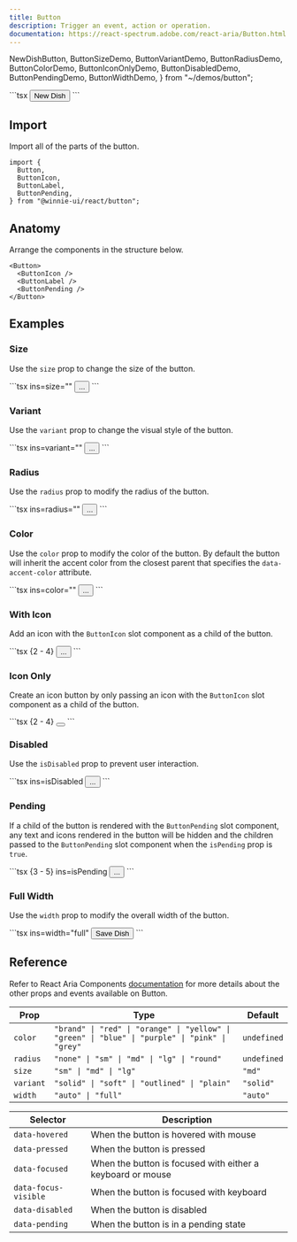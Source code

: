 ```yaml
---
title: Button
description: Trigger an event, action or operation.
documentation: https://react-spectrum.adobe.com/react-aria/Button.html
---
```


  NewDishButton,
  ButtonSizeDemo,
  ButtonVariantDemo,
  ButtonRadiusDemo,
  ButtonColorDemo,
  ButtonIconOnlyDemo,
  ButtonDisabledDemo,
  ButtonPendingDemo,
  ButtonWidthDemo,
} from "~/demos/button";


<Demo>
  <NewDishButton client:load />
  <Fragment slot="footer">
    ```tsx
    <Button>
      <ButtonIcon>
        <Utensils />
      </ButtonIcon>
      <ButtonLabel>New Dish</ButtonLabel>
    </Button>
    ```
  </Fragment>
</Demo>

## Import

Import all of the parts of the button.

```tsx
import {
  Button,
  ButtonIcon,
  ButtonLabel,
  ButtonPending,
} from "@winnie-ui/react/button";
```

## Anatomy

Arrange the components in the structure below.

```tsx
<Button>
  <ButtonIcon />
  <ButtonLabel />
  <ButtonPending />
</Button>
```

## Examples

### Size

Use the `size` prop to change the size of the button.

<Demo>
  <ButtonSizeDemo client:load />
  <Fragment slot="footer">
    ```tsx ins=size="<size>"
    <Button size="<size>">...</Button>
    ```
  </Fragment>
</Demo>

### Variant

Use the `variant` prop to change the visual style of the button.

<Demo>
  <ButtonVariantDemo client:load />
  <Fragment slot="footer">
    ```tsx ins=variant="<variant>"
    <Button variant="<variant>">...</Button>
    ```
  </Fragment>
</Demo>

### Radius

Use the `radius` prop to modify the radius of the button.

<Demo>
  <ButtonRadiusDemo client:load />
  <Fragment slot="footer">
    ```tsx ins=radius="<radius>"
    <Button radius="<radius>">...</Button>
    ```
  </Fragment>
</Demo>

### Color

Use the `color` prop to modify the color of the button. By default the button will inherit the accent color from the closest parent that specifies the `data-accent-color` attribute.

<Demo>
  <ButtonColorDemo client:load />
  <Fragment slot="footer">
    ```tsx ins=color="<variant>"
    <Button color="<variant>">...</Button>
    ```
  </Fragment>
</Demo>

### With Icon

Add an icon with the `ButtonIcon` slot component as a child of the button.

<Demo>
  <NewDishButton client:load />
  <Fragment slot="footer">
    ```tsx {2 - 4}
    <Button>
      <ButtonIcon>
        <Utensils />
      </ButtonIcon>
      ...
    </Button>
    ```
  </Fragment>
</Demo>

### Icon Only

Create an icon button by only passing an icon with the `ButtonIcon` slot component as a child of the button.

<Demo>
  <ButtonIconOnlyDemo client:load />
  <Fragment slot="footer">
    ```tsx {2 - 4}
    <Button>
      <ButtonIcon>
        <Utensils />
      </ButtonIcon>
    </Button>
    ```
  </Fragment>
</Demo>

### Disabled

Use the `isDisabled` prop to prevent user interaction.

<Demo>
  <ButtonDisabledDemo client:load />
  <Fragment slot="footer">
    ```tsx ins=isDisabled
    <Button isDisabled>...</Button>
    ```
  </Fragment>
</Demo>

### Pending

If a child of the button is rendered with the `ButtonPending` slot component, any text and icons rendered in the button will be hidden and the children passed to the `ButtonPending` slot component when the `isPending` prop is `true`.

<Demo>
  <ButtonPendingDemo client:load />
  <Fragment slot="footer">
    ```tsx {3 - 5} ins=isPending
    <Button isPending>
      ...
      <ButtonPending>
        <Loader />
      </ButtonPending>
    </Button>
    ```
  </Fragment>
</Demo>

### Full Width

Use the `width` prop to modify the overall width of the button.

<Demo>
  <ButtonWidthDemo client:load />
  <Fragment slot="footer">
    ```tsx ins=width="full"
    <Button width="full">Save Dish</Button>
    ```
  </Fragment>
</Demo>

## Reference

Refer to React Aria Components [documentation](https://react-spectrum.adobe.com/react-aria/Button.html#props) for more details about the other props and events available on Button.

| Prop      | Type                                                                                            | Default     |
| --------- | ----------------------------------------------------------------------------------------------- | ----------- |
| `color`   | `"brand" \| "red" \| "orange" \| "yellow" \| "green" \| "blue" \| "purple" \| "pink" \| "grey"` | `undefined` |
| `radius`  | `"none" \| "sm" \| "md" \| "lg" \| "round"`                                                     | `undefined` |
| `size`    | `"sm" \| "md" \| "lg"`                                                                          | `"md"`      |
| `variant` | `"solid" \| "soft" \| "outlined" \| "plain"`                                                    | `"solid"`   |
| `width`   | `"auto" \| "full"`                                                                              | `"auto"`    |

| Selector             | Description                                                |
| -------------------- | ---------------------------------------------------------- |
| `data-hovered`       | When the button is hovered with mouse                      |
| `data-pressed`       | When the button is pressed                                 |
| `data-focused`       | When the button is focused with either a keyboard or mouse |
| `data-focus-visible` | When the button is focused with keyboard                   |
| `data-disabled`      | When the button is disabled                                |
| `data-pending`       | When the button is in a pending state                      |
